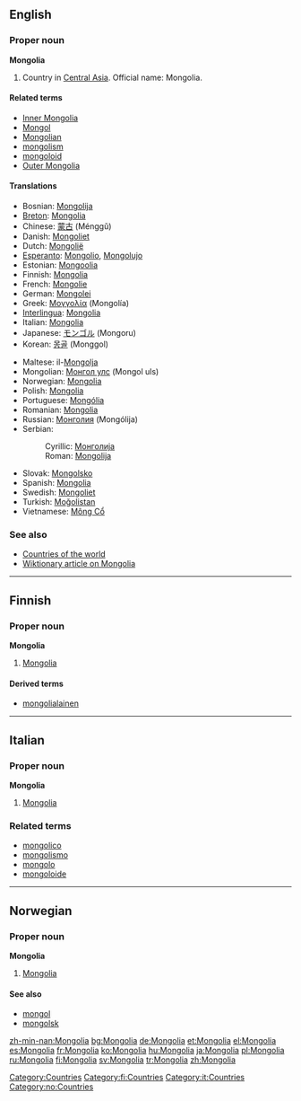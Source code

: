 ==English==
{{wikipedia}}
===Proper noun===
'''Mongolia'''

#Country in [[Central Asia]]. Official name: Mongolia.

====Related terms====
*[[Inner Mongolia]]
*[[Mongol]]
*[[Mongolian]]
*[[mongolism]]
*[[mongoloid]]
*[[Outer Mongolia]]

====Translations====
{{top}}
*Bosnian: [[Mongolija#Bosnian|Mongolija]] {{f}}
*[[Breton]]: [[#Breton|Mongolia]]
*Chinese: [[蒙古]] (Ménggǔ)
*Danish: [[Mongoliet]]
*Dutch: [[Mongolië]]
*[[Esperanto]]: [[Mongolio]], [[Mongolujo]]
*Estonian: [[Mongoolia]]
*Finnish: [[#Finnish|Mongolia]]
*French: [[Mongolie]] {{f}}
*German: [[Mongolei]]
*Greek: [[Μογγολία]] (Mongolía) {{f}}
*[[Interlingua]]: [[#Interlingua|Mongolia]]
*Italian: [[#Italian|Mongolia]] {{f}}
*Japanese: [[モンゴル]] (Mongoru)
*Korean: [[몽골]] (Monggol)
{{mid}}
*Maltese: il-[[Mongolja]]
*Mongolian: [[Монгол улс]] (Mongol uls)
*Norwegian: [[#Norwegian|Mongolia]]
*Polish: [[#Polish|Mongolia]] {{f}}
*Portuguese: [[Mongólia]] {{f}}
*Romanian: [[#Romanian|Mongolia]] {{f}}
*Russian: [[Монголия]] (Mongólija) {{f}}
*Serbian:
*:Cyrillic: [[Монголија#Serbian|Монголија]] {{f}}
*:Roman: [[Mongolija#Serbian|Mongolija]] {{f}}
*Slovak: [[Mongolsko#Slovak|Mongolsko]] {{n}}
*Spanish: [[#Spanish|Mongolia]] {{f}}
*Swedish: [[Mongoliet]]
*Turkish: [[Moğolistan]]
*Vietnamese: [[Mông Cổ]]
{{bottom}}

===See also===
*[[Countries of the world]]
*[[w:Mongolia|Wiktionary article on Mongolia]]

[[Category:Countries]]
----
==Finnish==
===Proper noun===
'''Mongolia'''
#[[#English|Mongolia]]
====Derived terms====
*[[mongolialainen]]
[[Category:fi:Countries]]
----
==Italian==
===Proper noun===
'''Mongolia'''

#[[#English|Mongolia]]

===Related terms===
*[[mongolico]]
*[[mongolismo]]
*[[mongolo]]
*[[mongoloide]]

[[Category:it:Countries]]
----
==Norwegian==
===Proper noun===
'''Mongolia'''
#[[#English|Mongolia]]
====See also====
*[[mongol]]
*[[mongolsk]]

[[Category:no:Countries]]

[[zh-min-nan:Mongolia]]
[[bg:Mongolia]]
[[de:Mongolia]]
[[et:Mongolia]]
[[el:Mongolia]]
[[es:Mongolia]]
[[fr:Mongolia]]
[[ko:Mongolia]]
[[hu:Mongolia]]
[[ja:Mongolia]]
[[pl:Mongolia]]
[[ru:Mongolia]]
[[fi:Mongolia]]
[[sv:Mongolia]]
[[tr:Mongolia]]
[[zh:Mongolia]]